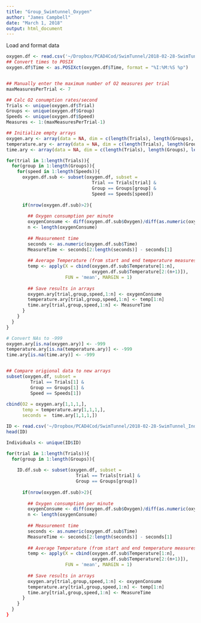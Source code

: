 ```yaml
---
title: "Group_Swimtunnel_Oxygen"
author: "James Campbell"
date: "March 1, 2018"
output: html_document
---
```


Load and format data

```r
oxygen.df <- read.csv('~/Dropbox/PCAD4Cod/SwimTunnel/2018-02-28-SwimTunnel_O2.csv')
## Convert times to POSIX
oxygen.df$Time <- as.POSIXct(oxygen.df$Time, format = "%I:%M:%S %p")


## Manually enter the maximum number of O2 measures per trial
maxMeasuresPerTrial <- 7

## Calc O2 conumption rates/second
Trials <- unique(oxygen.df$Trial)
Groups <- unique(oxygen.df$Group)
Speeds <- unique(oxygen.df$Speed)
Measures <- 1:(maxMeasuresPerTrial-1) 

## Initialize empty arrays
oxygen.ary <- array(data = NA, dim = c(length(Trials), length(Groups), length(Speeds),length(Measures)))
temperature.ary <- array(data = NA, dim = c(length(Trials), length(Groups), length(Speeds),length(Measures)))
time.ary <- array(data = NA, dim = c(length(Trials), length(Groups), length(Speeds),length(Measures)))

for(trial in 1:length(Trials)){
  for(group in 1:length(Groups)){
    for(speed in 1:length(Speeds)){
      oxygen.df.sub <- subset(oxygen.df, subset = 
                                Trial == Trials[trial] &
                                Group == Groups[group] &
                                Speed == Speeds[speed])
      
      if(nrow(oxygen.df.sub)>2){
        
        ## Oxygen consumption per minute
        oxygenConsume <- diff(oxygen.df.sub$Oxygen)/diff(as.numeric(oxygen.df.sub$Time))
        n <- length(oxygenConsume)
  
        ## Measurement time
        seconds <- as.numeric(oxygen.df.sub$Time)
        MeasureTime <- seconds[2:length(seconds)] - seconds[1]
  
        ## Average Temperature (from start and end temperature measures per sample period)
        temp <- apply(X = cbind(oxygen.df.sub$Temperature[1:n],
                                oxygen.df.sub$Temperature[2:(n+1)]),
                      FUN = 'mean', MARGIN = 1)
        
        ## Save results in arrays
        oxygen.ary[trial,group,speed,1:n] <- oxygenConsume
        temperature.ary[trial,group,speed,1:n] <- temp[1:n]
        time.ary[trial,group,speed,1:n] <- MeasureTime
      }
    }
  }
}

# Convert NAs to -999
oxygen.ary[is.na(oxygen.ary)] <- -999
temperature.ary[is.na(temperature.ary)] <- -999
time.ary[is.na(time.ary)] <- -999


## Compare origional data to new arrays
subset(oxygen.df, subset = 
         Trial == Trials[1] &
         Group == Groups[1] &
         Speed == Speeds[1])
      
cbind(O2 = oxygen.ary[1,1,1,],
      temp = temperature.ary[1,1,1,],
      seconds =  time.ary[1,1,1,])

ID <- read.csv('~/Dropbox/PCAD4Cod/SwimTunnel/2018-02-28-SwimTunnel_Individuals.csv')
head(ID)

Individuals <- unique(ID$ID)

for(trial in 1:length(Trials)){
  for(group in 1:length(Groups)){
    
    ID.df.sub <- subset(oxygen.df, subset = 
                          Trial == Trials[trial] &
                          Group == Groups[group])
  
      if(nrow(oxygen.df.sub)>2){
        
        ## Oxygen consumption per minute
        oxygenConsume <- diff(oxygen.df.sub$Oxygen)/diff(as.numeric(oxygen.df.sub$Time))
        n <- length(oxygenConsume)
  
        ## Measurement time
        seconds <- as.numeric(oxygen.df.sub$Time)
        MeasureTime <- seconds[2:length(seconds)] - seconds[1]
  
        ## Average Temperature (from start and end temperature measures per sample period)
        temp <- apply(X = cbind(oxygen.df.sub$Temperature[1:n],
                                oxygen.df.sub$Temperature[2:(n+1)]),
                      FUN = 'mean', MARGIN = 1)
        
        ## Save results in arrays
        oxygen.ary[trial,group,speed,1:n] <- oxygenConsume
        temperature.ary[trial,group,speed,1:n] <- temp[1:n]
        time.ary[trial,group,speed,1:n] <- MeasureTime
      }
    }
  }
}

```
